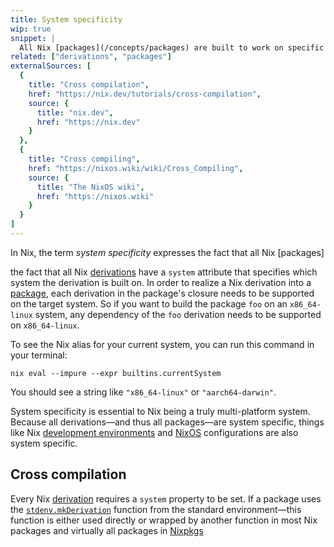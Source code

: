 ```yaml
---
title: System specificity
wip: true
snippet: |
  All Nix [packages](/concepts/packages) are built to work on specific systems
related: ["derivations", "packages"]
externalSources: [
  {
    title: "Cross compilation",
    href: "https://nix.dev/tutorials/cross-compilation",
    source: {
      title: "nix.dev",
      href: "https://nix.dev"
    }
  },
  {
    title: "Cross compiling",
    href: "https://nixos.wiki/wiki/Cross_Compiling",
    source: {
      title: "The NixOS wiki",
      href: "https://nixos.wiki"
    }
  }
]
---
```


In Nix, the term *system specificity* expresses the fact that all Nix [packages]


the fact that all Nix [derivations] have a `system` attribute that specifies which system the derivation is built on.
In order to realize a Nix derivation into a [package], each derivation in the package's closure needs to be supported on the target system.
So if you want to build the package `foo` on an `x86_64-linux` system, any dependency of the `foo` derivation needs to be supported on `x86_64-linux`.

<Admonition info title="Displaying your current system" client:load>
To see the Nix alias for your current system, you can run this command in your terminal:

```shell
nix eval --impure --expr builtins.currentSystem
```

You should see a string like `"x86_64-linux"` or `"aarch64-darwin"`.
</Admonition>

System specificity is essential to Nix being a truly multi-platform system.
Because all derivations&mdash;and thus all packages&mdash;are system specific, things like Nix [development environments][env] and [NixOS] configurations are also system specific.

## Cross compilation

Every Nix [derivation][derivations] requires a `system` property to be set.
If a package uses the [`stdenv.mkDerivation`][stdenv] function from the standard environment&mdash;this function is either used directly or wrapped by another function in most Nix packages and virtually all packages in [Nixpkgs]



[derivations]: /concepts/derivations
[env]: /concepts/dev-env
[nixos]: /concepts/nixos
[nixpkgs]: /concepts/nixpkgs
[package]: /concepts/packages
[stdenv]: /concepts/derivations#stdenv
